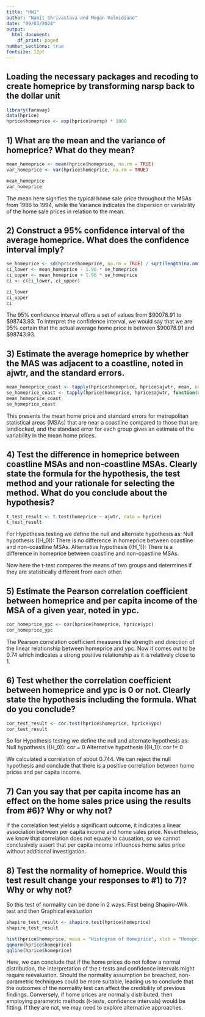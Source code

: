 ```yaml
---
title: "HW1"
author: "Namit Shrivastava and Megan Valmidiano"
date: "09/03/2024"
output:
  html_document:
    df_print: paged
number_sections: true
fontsize: 12pt
---
```

##  Loading the necessary packages and recoding to create homeprice by transforming narsp back to the dollar unit <br>
```r
library(faraway)
data(hprice)
hprice$homeprice <- exp(hprice$narsp) * 1000
```


##  1) What are the mean and the variance of homeprice? What do they mean? <br>
```r
mean_homeprice <- mean(hprice$homeprice, na.rm = TRUE)
var_homeprice <- var(hprice$homeprice, na.rm = TRUE)

mean_homeprice
var_homeprice
```

The mean here signifies the typical home sale price throughout the MSAs from 1986 to 1994, while the Variance indicates the dispersion or variability of the home sale prices in relation to the mean.

##  2) Construct a 95% confidence interval of the average homeprice. What does the confidence interval imply? <br>
```r
se_homeprice <- sd(hprice$homeprice, na.rm = TRUE) / sqrt(length(na.omit(hprice$homeprice)))
ci_lower <- mean_homeprice - 1.96 * se_homeprice
ci_upper <- mean_homeprice + 1.96 * se_homeprice
ci <- c(ci_lower, ci_upper)

ci_lower
ci_upper
ci
```

The 95% confidence interval offers a set of values from $90078.91 to $98743.93. To interpret the confidence interval, we would say that we are 95% certain that the actual average home price is between $90078.91 and $98743.93.

##  3) Estimate the average homeprice by whether the MAS was adjacent to a coastline, noted in ajwtr, and the standard errors.<br>
```r
mean_homeprice_coast <- tapply(hprice$homeprice, hprice$ajwtr, mean, na.rm = TRUE)
se_homeprice_coast <- tapply(hprice$homeprice, hprice$ajwtr, function(x) sd(x, na.rm = TRUE) / sqrt(length(na.omit(x))))
mean_homeprice_coast
se_homeprice_coast
```
This presents the mean home price and standard errors for metropolitan statistical areas (MSAs) that are near a coastline compared to those that are landlocked, and the standard error for each group gives an estimate of the variability in the mean home prices.

##  4) Test the difference in homeprice between coastline MSAs and non-coastline MSAs. Clearly state the formula for the hypothesis, the test method and your rationale for selecting the method. What do you conclude about the hypothesis?<br>
```r
t_test_result <- t.test(homeprice ~ ajwtr, data = hprice)
t_test_result
```

For Hypothesis testing we define the null and alternate hypothesis as:
Null hypothesis ((H_0)): There is no difference in homeprice between coastline and non-coastline MSAs.
Alternative hypothesis ((H_1)): There is a difference in homeprice between coastline and non-coastline MSAs.

Now here the t-test compares the means of two groups and determines if they are statistically different from each other.

##  5) Estimate the Pearson correlation coefficient between homeprice and per capita income of the MSA of a given year, noted in ypc. <br>
```r
cor_homeprice_ypc <- cor(hprice$homeprice, hprice$ypc)
cor_homeprice_ypc
```

The Pearson correlation coefficient measures the strength and direction of the linear relationship between homeprice and ypc. Now it comes out to be 0.74 which indicates a strong positive relationship as it is relatively close to 1.


##  6) Test whether the correlation coefficient between homeprice and ypc is 0 or not. Clearly state the hypothesis including the formula. What do you conclude? <br>
```r
cor_test_result <- cor.test(hprice$homeprice, hprice$ypc)
cor_test_result
```

So for Hypothesis testing we define the null and alternate hypothesis as:
Null hypothesis ((H_0)): cor = 0
Alternative hypothesis ((H_1)): cor != 0

We calculated a correlation of about 0.744. We can reject the null hypothesis and conclude that there is a positive correlation between home prices and per capita income.

##  7) Can you say that per capita income has an effect on the home sales price using the results from #6)? Why or why not? <br>

If the correlation test yields a significant outcome, it indicates a linear association between per capita income and home sales price. 
Nevertheless, we know that correlation does not equate to causation, so we cannot conclusively assert that per capita income influences home sales price without additional investigation.

##  8) Test the normality of homeprice. Would this test result change your responses to #1) to 7)? Why or why not? <br>

So this test of normality can be done in 2 ways. First being Shapiro-Wilk test and then Graphical evaluation
```r
shapiro_test_result <- shapiro.test(hprice$homeprice)
shapiro_test_result

hist(hprice$homeprice, main = "Histogram of Homeprice", xlab = "Homeprice")
qqnorm(hprice$homeprice)
qqline(hprice$homeprice)
```

Here, we can conclude that if the home prices do not follow a normal distribution, the interpretation of the t-tests and confidence intervals might require reevaluation. 
Should the normality assumption be breached, non-parametric techniques could be more suitable, leading us to conclude that the outcomes of the normality test can affect the credibility of previous findings. 
Conversely, if home prices are normally distributed, then employing parametric methods (t-tests, confidence intervals) would be fitting. If they are not, we may need to explore alternative approaches.
